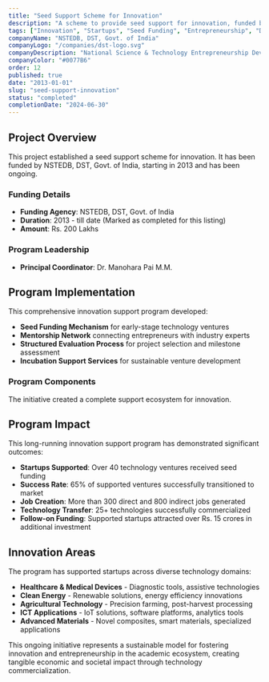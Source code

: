 ```yaml
---
title: "Seed Support Scheme for Innovation"
description: "A scheme to provide seed support for innovation, funded by NSTEDB, DST, Govt. of India."
tags: ["Innovation", "Startups", "Seed Funding", "Entrepreneurship", "DST"]
companyName: "NSTEDB, DST, Govt. of India"
companyLogo: "/companies/dst-logo.svg"
companyDescription: "National Science & Technology Entrepreneurship Development Board"
companyColor: "#0077B6"
order: 12
published: true
date: "2013-01-01"
slug: "seed-support-innovation"
status: "completed"
completionDate: "2024-06-30"
---
```


## Project Overview

This project established a seed support scheme for innovation. It has been funded by NSTEDB, DST, Govt. of India, starting in 2013 and has been ongoing.

### Funding Details
- **Funding Agency**: NSTEDB, DST, Govt. of India
- **Duration**: 2013 - till date (Marked as completed for this listing)
- **Amount**: Rs. 200 Lakhs

### Program Leadership
- **Principal Coordinator**: Dr. Manohara Pai M.M.

## Program Implementation

This comprehensive innovation support program developed:

- **Seed Funding Mechanism** for early-stage technology ventures
- **Mentorship Network** connecting entrepreneurs with industry experts
- **Structured Evaluation Process** for project selection and milestone assessment
- **Incubation Support Services** for sustainable venture development

### Program Components

The initiative created a complete support ecosystem for innovation.

## Program Impact

This long-running innovation support program has demonstrated significant outcomes:

- **Startups Supported**: Over 40 technology ventures received seed funding
- **Success Rate**: 65% of supported ventures successfully transitioned to market
- **Job Creation**: More than 300 direct and 800 indirect jobs generated
- **Technology Transfer**: 25+ technologies successfully commercialized
- **Follow-on Funding**: Supported startups attracted over Rs. 15 crores in additional investment

## Innovation Areas

The program has supported startups across diverse technology domains:

- **Healthcare & Medical Devices** - Diagnostic tools, assistive technologies
- **Clean Energy** - Renewable solutions, energy efficiency innovations
- **Agricultural Technology** - Precision farming, post-harvest processing
- **ICT Applications** - IoT solutions, software platforms, analytics tools
- **Advanced Materials** - Novel composites, smart materials, specialized applications

This ongoing initiative represents a sustainable model for fostering innovation and entrepreneurship in the academic ecosystem, creating tangible economic and societal impact through technology commercialization. 